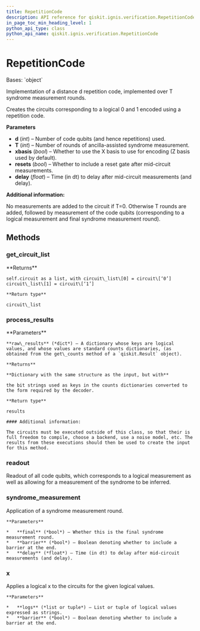 ```yaml
---
title: RepetitionCode
description: API reference for qiskit.ignis.verification.RepetitionCode
in_page_toc_min_heading_level: 1
python_api_type: class
python_api_name: qiskit.ignis.verification.RepetitionCode
---
```


# RepetitionCode

<Class id="qiskit.ignis.verification.RepetitionCode" isDedicatedPage={true} github="https://github.com/qiskit-community/qiskit-ignis/tree/stable/0.7/qiskit/ignis/verification/topological_codes/circuits.py" signature="RepetitionCode(d, T=0, xbasis=False, resets=False, delay=0)" modifiers="class">
  Bases: `object`

  Implementation of a distance d repetition code, implemented over T syndrome measurement rounds.

  Creates the circuits corresponding to a logical 0 and 1 encoded using a repetition code.

  **Parameters**

  *   **d** (*int*) – Number of code qubits (and hence repetitions) used.
  *   **T** (*int*) – Number of rounds of ancilla-assisted syndrome measurement.
  *   **xbasis** (*bool*) – Whether to use the X basis to use for encoding (Z basis used by default).
  *   **resets** (*bool*) – Whether to include a reset gate after mid-circuit measurements.
  *   **delay** (*float*) – Time (in dt) to delay after mid-circuit measurements (and delay).

  **Additional information:**

  No measurements are added to the circuit if T=0. Otherwise T rounds are added, followed by measurement of the code qubits (corresponding to a logical measurement and final syndrome measurement round).

  ## Methods

  <span id="qiskit-ignis-verification-repetitioncode-get-circuit-list" />

  ### get\_circuit\_list

  <Function id="qiskit.ignis.verification.RepetitionCode.get_circuit_list" signature="RepetitionCode.get_circuit_list()">
    **Returns**

    self.circuit as a list, with circuit\_list\[0] = circuit\[‘0’] circuit\_list\[1] = circuit\[‘1’]

    **Return type**

    circuit\_list
  </Function>

  <span id="qiskit-ignis-verification-repetitioncode-process-results" />

  ### process\_results

  <Function id="qiskit.ignis.verification.RepetitionCode.process_results" signature="RepetitionCode.process_results(raw_results)">
    **Parameters**

    **raw\_results** (*dict*) – A dictionary whose keys are logical values, and whose values are standard counts dictionaries, (as obtained from the get\_counts method of a `qiskit.Result` object).

    **Returns**

    **Dictionary with the same structure as the input, but with**

    the bit strings used as keys in the counts dictionaries converted to the form required by the decoder.

    **Return type**

    results

    #### Additional information:

    The circuits must be executed outside of this class, so that their is full freedom to compile, choose a backend, use a noise model, etc. The results from these executions should then be used to create the input for this method.
  </Function>

  <span id="qiskit-ignis-verification-repetitioncode-readout" />

  ### readout

  <Function id="qiskit.ignis.verification.RepetitionCode.readout" signature="RepetitionCode.readout()">
    Readout of all code qubits, which corresponds to a logical measurement as well as allowing for a measurement of the syndrome to be inferred.
  </Function>

  <span id="qiskit-ignis-verification-repetitioncode-syndrome-measurement" />

  ### syndrome\_measurement

  <Function id="qiskit.ignis.verification.RepetitionCode.syndrome_measurement" signature="RepetitionCode.syndrome_measurement(final=False, barrier=False, delay=0)">
    Application of a syndrome measurement round.

    **Parameters**

    *   **final** (*bool*) – Whether this is the final syndrome measurement round.
    *   **barrier** (*bool*) – Boolean denoting whether to include a barrier at the end.
    *   **delay** (*float*) – Time (in dt) to delay after mid-circuit measurements (and delay).
  </Function>

  <span id="qiskit-ignis-verification-repetitioncode-x" />

  ### x

  <Function id="qiskit.ignis.verification.RepetitionCode.x" signature="RepetitionCode.x(logs=('0', '1'), barrier=False)">
    Applies a logical x to the circuits for the given logical values.

    **Parameters**

    *   **logs** (*list or tuple*) – List or tuple of logical values expressed as strings.
    *   **barrier** (*bool*) – Boolean denoting whether to include a barrier at the end.
  </Function>
</Class>

